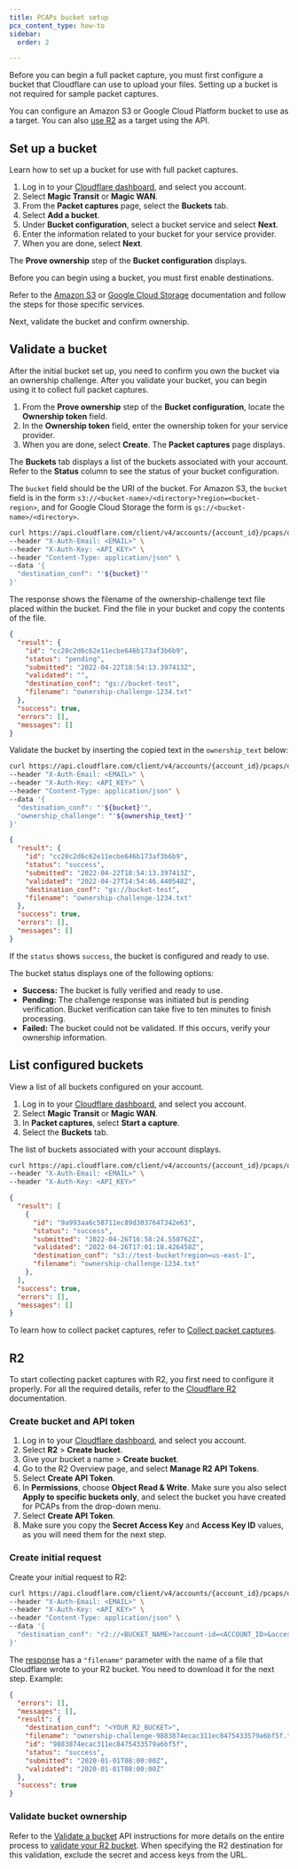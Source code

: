 ```yaml
---
title: PCAPs bucket setup
pcx_content_type: how-to
sidebar:
  order: 2

---
```



Before you can begin a full <GlossaryTooltip term="data packet">packet</GlossaryTooltip> capture, you must first configure a bucket that Cloudflare can use to upload your files. Setting up a bucket is not required for sample packet captures.

You can configure an Amazon S3 or Google Cloud Platform bucket to use as a target. You can also [use R2](#r2) as a target using the API.

## Set up a bucket

Learn how to set up a bucket for use with full packet captures.

<Tabs> <TabItem label="dashboard">

1. Log in to your [Cloudflare dashboard](https://dash.cloudflare.com/login), and select you account.
2. Select **Magic Transit** or **Magic WAN**.
3. From the **Packet captures** page, select the **Buckets** tab.
4. Select **Add a bucket**.
5. Under **Bucket configuration**, select a bucket service and select **Next**.
6. Enter the information related to your bucket for your service provider.
7. When you are done, select **Next**.

The **Prove ownership** step of the **Bucket configuration** displays.

</TabItem> <TabItem label="api">

Before you can begin using a bucket, you must first enable destinations.

Refer to the [Amazon S3](/logs/get-started/enable-destinations/aws-s3/#create-and-get-access-to-an-s3-bucket) or [Google Cloud Storage](/logs/get-started/enable-destinations/google-cloud-storage/#create-and-get-access-to-a-gcs-bucket) documentation and follow the steps for those specific services.

</TabItem> </Tabs>

Next, validate the bucket and confirm ownership.

## Validate a bucket

After the initial bucket set up, you need to confirm you own the bucket via an ownership challenge. After you validate your bucket, you can begin using it to collect full packet captures.

<Tabs> <TabItem label="dashboard">

1. From the **Prove ownership** step of the **Bucket configuration**, locate the **Ownership token** field.
2. In the **Ownership token** field, enter the ownership token for your service provider.
3. When you are done, select **Create**. The **Packet captures** page displays.

The **Buckets** tab displays a list of the buckets associated with your account. Refer to the **Status** column to see the status of your bucket configuration.

</TabItem> <TabItem label="api">

The `bucket` field should be the URI of the bucket. For Amazon S3, the `bucket` field is in the form `s3://<bucket-name>/<directory>?region=<bucket-region>`, and for Google Cloud Storage the form is `gs://<bucket-name>/<directory>`.

```bash title="Ownership challenge request example"
curl https://api.cloudflare.com/client/v4/accounts/{account_id}/pcaps/ownership \
--header "X-Auth-Email: <EMAIL>" \
--header "X-Auth-Key: <API_KEY>" \
--header "Content-Type: application/json" \
--data '{
  "destination_conf": "'${bucket}'"
}'
```

The response shows the filename of the ownership-challenge text file placed within the bucket. Find the file in your bucket and copy the contents of the file.

```json title="Ownership challenge response example"
{
  "result": {
    "id": "cc20c2d6c62e11ecbe646b173af3b6b9",
    "status": "pending",
    "submitted": "2022-04-22T18:54:13.397413Z",
    "validated": "",
    "destination_conf": "gs://bucket-test",
    "filename": "ownership-challenge-1234.txt"
  },
  "success": true,
  "errors": [],
  "messages": []
}
```

Validate the bucket by inserting the copied text in the `ownership_text` below:

```bash title="Bucket validation example"
curl https://api.cloudflare.com/client/v4/accounts/{account_id}/pcaps/ownership/validate \
--header "X-Auth-Email: <EMAIL>" \
--header "X-Auth-Key: <API_KEY>" \
--header "Content-Type: application/json" \
--data '{
  "destination_conf": "'${bucket}'",
  "ownership_challenge": "'${ownership_text}'"
}'
```

```json title="Bucket validation response"
{
  "result": {
    "id": "cc20c2d6c62e11ecbe646b173af3b6b9",
    "status": "success",
    "submitted": "2022-04-22T18:54:13.397413Z",
    "validated": "2022-04-27T14:54:46.440548Z",
    "destination_conf": "gs://bucket-test",
    "filename": "ownership-challenge-1234.txt"
  },
  "success": true,
  "errors": [],
  "messages": []
}
```

If the `status` shows `success`, the bucket is configured and ready to use.

</TabItem> </Tabs>

The bucket status displays one of the following options:

* **Success:** The bucket is fully verified and ready to use.
* **Pending:** The challenge response was initiated but is pending verification. Bucket verification can take five to ten minutes to finish processing.
* **Failed:** The bucket could not be validated. If this occurs, verify your ownership information.

## List configured buckets

View a list of all buckets configured on your account.

<Tabs> <TabItem label="dashboard">

1. Log in to your [Cloudflare dashboard](https://dash.cloudflare.com/login), and select you account.
2. Select **Magic Transit** or **Magic WAN**.
3. In **Packet captures**, select **Start a capture**.
4. Select the **Buckets** tab.

The list of buckets associated with your account displays.

</TabItem> <TabItem label="api">

```bash title="Bucket list request example"
curl https://api.cloudflare.com/client/v4/accounts/{account_id}/pcaps/ownership \
--header "X-Auth-Email: <EMAIL>" \
--header "X-Auth-Key: <API_KEY>"
```

```json title="Bucket list response example"
{
  "result": [
    {
      "id": "9a993aa6c58711ec89d3037647342e63",
      "status": "success",
      "submitted": "2022-04-26T16:58:24.550762Z",
      "validated": "2022-04-26T17:01:18.426458Z",
      "destination_conf": "s3://test-bucket?region=us-east-1",
      "filename": "ownership-challenge-1234.txt"
    },
  ],
  "success": true,
  "errors": [],
  "messages": []
}
```

</TabItem> </Tabs>

To learn how to collect packet captures, refer to [Collect packet captures](/magic-firewall/packet-captures/collect-pcaps/).

## R2

To start collecting packet captures with R2, you first need to configure it properly. For all the required details, refer to the [Cloudflare R2](/r2/) documentation.

### Create bucket and API token

1. Log in to your [Cloudflare dashboard](https://dash.cloudflare.com/login), and select you account.
2. Select **R2** > **Create bucket**.
3. Give your bucket a name > **Create bucket**.
4. Go to the R2 Overview page, and select **Manage R2 API Tokens**.
5. Select **Create API Token**.
6. In **Permissions**, choose **Object Read & Write**. Make sure you also select **Apply to specific buckets only**, and select the bucket you have created for PCAPs from the drop-down menu.
7. Select **Create API Token**.
8. Make sure you copy the **Secret Access Key** and **Access Key ID** values, as you will need them for the next step.

### Create initial request

Create your initial request to R2:

```bash
curl https://api.cloudflare.com/client/v4/accounts/{account_id}/pcaps/ownership \
--header "X-Auth-Email: <EMAIL>" \
--header "X-Auth-Key: <API_KEY>" \
--header "Content-Type: application/json" \
--data '{
  "destination_conf": "r2://<BUCKET_NAME>?account-id=<ACCOUNT_ID>&access-key-id=<R2_ACCESS_KEY_ID>&secret-access-key=<R2_SECRET_ACCESS_KEY>"
}'
```

The [response](/api/operations/magic-pcap-collection-add-buckets-for-full-packet-captures) has a `"filename"` parameter with the name of a file that Cloudflare wrote to your R2 bucket. You need to download it for the next step. Example:

```json
{
  "errors": [],
  "messages": [],
  "result": {
    "destination_conf": "<YOUR_R2_BUCKET>",
    "filename": "ownership-challenge-9883874ecac311ec8475433579a6bf5f.txt",
    "id": "9883874ecac311ec8475433579a6bf5f",
    "status": "success",
    "submitted": "2020-01-01T08:00:00Z",
    "validated": "2020-01-01T08:00:00Z"
  },
  "success": true
}
```

### Validate bucket ownership

Refer to the [Validate a bucket](#validate-a-bucket) API instructions for more details on the entire process to [validate your R2 bucket](/api/operations/magic-pcap-collection-validate-buckets-for-full-packet-captures). When specifying the R2 destination for this validation, exclude the secret and access keys from the URL.
